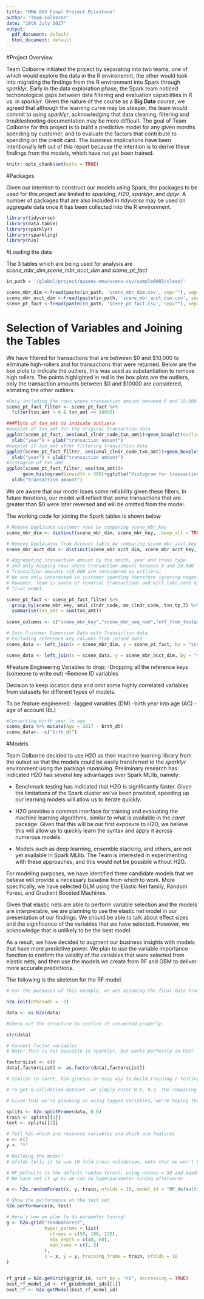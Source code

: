 ```yaml
---
title: "MMA 865 Final Project Milestone"
author: "Team Colborne"
date: "10th July 2017"
output:
  pdf_document: default
  html_document: default
---
```


#Project Overview

Team Colborne initiated the project by separating into two teams, one of which would explore the data in the R environemnt, the other would look into migrating the findings from the R environment into Spark through *sparklyr*. Early in the data exploration phase, the Spark team noticed techonological gaps between data filtering and evaluation capabilities in R vs. in *sparklyr*. Given the nature of the course as a **Big Data** course, we agreed that although the learning curve may be steeper, the team would commit to using *sparklyr*, acknowledging that data cleaning, filtering and troubleshooting documentation may be more difficult. 
The goal of Team Colborne for this project is to build a predictive model for any given months spending by customer, and to evaluate the factors that contribute to spending on the credit card. The business implications have been intentionally left out of this report because the intention is to derive these findings from the models, which have not yet been trained.













```r
knitr::opts_chunk$set(echo = TRUE)
```
#Packages

Given our intention to construct our models using Spark, the packages to be used for this project are limited to *sparkling*, *H20*, *sparklyr*, and *dplyr*. A number of packages that are also included in *tidyverse* may be used on aggregate data once it has been collected into the R environment.








```r
library(tidyverse)
library(data.table)
library(sparklyr)
library(rsparkling)
library(h2o)
```

#Loading the data

The 3 tables which are being used for analysis are *scene_mbr_dim*,*scene_mbr_acct_dim* and *scene_pt_fact*

```r
in_path = '/global/project/queens-mma/scene-csv/sample0003/clean/'

scene_mbr_dim <-fread(paste(in_path, 'scene_mbr_dim.csv', sep=""), sep=",")
scene_mbr_acct_dim <-fread(paste(in_path, 'scene_mbr_acct_dim.csv', sep=""), sep=",")
scene_pt_fact <-fread(paste(in_path, 'scene_pt_fact.csv', sep=""), sep=",")
```

# Selection of Variables and Joining the Tables

We have filtered for transactions that are between $0 and $10,000 to eliminate high-rollers and for transactions that were returned. Below are the box plots to indicate the outliers, this was used as substantiation to remove high rollers. The points highlighted in red in the box plots are the outliers, only the transaction amounts between $0 and $10000 are considered, elimating the other outliers.

```r
#Only including the rows where transaction amount between 0 and 10,000 
scene_pt_fact_filter <- scene_pt_fact %>%
  filter(txn_amt > 0 & txn_amt <= 10000)
```

```r
###Plots of txn_amt to indicate outliers
#boxplot of txn_amt for the original transaction data
ggplot(scene_pt_fact, aes(anul_clndr_code,txn_amt))+geom_boxplot(outlier.colour = "red", outlier.shape = 1)+ ggtitle("Plot for the original transaction data") +
  xlab("year") + ylab("transaction amount")
#boxplot of txn_amt after filtering transaction data
ggplot(scene_pt_fact_filter, aes(anul_clndr_code,txn_amt))+geom_boxplot(outlier.colour = "red", outlier.shape = 1)+ ggtitle("Plot for the filtered transaction data") +
  xlab("year") + ylab("transaction amount")
#histogram of txn_amt 
ggplot(scene_pt_fact_filter, aes(txn_amt))+
      geom_histogram(binwidth = 300)+ggtitle("Histogram for transaction amount")+
  xlab("transaction amount")
```

We are aware that our model loses some reliability given these filters. In future iterations, our model will reflect that some transactions that are greater than $0 were later reversed and will be omitted from the model.

The working code for joining the Spark tables is shown below

```r
# Remove Duplicate customer rows by comparing scene_mbr_key
scene_mbr_dim <- distinct(scene_mbr_dim, scene_mbr_key, .keep_all = TRUE)

# Remove Duplicates from Account table by comparing scene_mbr_acct_key
scene_mbr_acct_dim <- distinct(scene_mbr_acct_dim, scene_mbr_acct_key, .keep_all = TRUE)

# Aggregating transaction amount by the month, year and trans type
# and only keeping rows where transaction amount between 0 and 10,000 
# Transaction amounts >10,000 are considered as outliers)
# We are only interested in customer spending therefore ignoring negative amounts
# however, team is aware of reversal transactions and will take care of it in the
# final model.

scene_pt_fact <- scene_pt_fact_filter %>%
  group_by(scene_mbr_key, anul_clndr_code, mo_clndr_code, txn_tp_3) %>%
  summarise(txn_amt = sum(txn_amt))
  
scene_columns <- c("scene_mbr_key","scene_mbr_seq_num","eff_from_tmstamp","eff_to_tmstamp","brth_dt","psnl_post_cd","psnl_prov_state_cd","psnl_city",  "suspended_f","gndr_desc","prefrd_loctn_desc","email_prefnc_desc","ed_lvl_desc","prefrd_show_tm_desc","num_of_hh_pple_desc","movie_gng_frq_ref_desc","mrtl_stat_desc","lang_desc","anul_clndr_code","mo_clndr_code","txn_tp_3","txn_amt", "scene_acty_stat","enrollment_stat_cd","cncl_dt","scene_src_enrollment_dt","scene_mbr_acct_key")

# Join Customer Dimension Data with Transaction data
# Excluding reference key columns from joined data
scene_data <- left_join(x = scene_mbr_dim, y = scene_pt_fact, by = "scene_mbr_key")  %>% select(everything())

scene_data <- left_join(x = scene_data, y = scene_mbr_acct_dim, by = "scene_mbr_acct_key") %>% select(scene_columns)
```











































#Feature Engineering
Variables to drop:
-Dropping all the reference keys (someone to write out)
-Remove ID variables

Decision to keep location data and omit some highly correlated variables from datasets for different types of models. 

To be feature engineered:
-lagged variables (DM)
-birth year into age (AC)
-age of account (BL)
```r
#Converting birth year to age
scene_data %>% mutate(Age = 2017 - brth_dt)
scene_data<- -c("brth_dt")
```





















































#Models

Team Colborne decided to use H2O as their machine learning library from the outset so that the models could be easily transferred to the *sparklyr* environment using the package *rsparkling*. Preliminary research has indicated H2O has several key advantages over Spark MLlib, namely:

- Benchmark testing has indicated that H2O is significantly faster. Given the limitations of the Spark cluster we've been provided, speeding up our learning models will allow us to iterate quickly.

- H2O provides a common interface for training and evaluating the machine learning algorithms, similar to what is available in the *caret* package. Given that this will be our first exposure to H2O, we believe this will allow us to quickly learn the syntax and apply it across numerous models.

- Models such as deep learning, ensemble stacking, and others, are not yet available in Spark MLlib. The Team is interested in experimenting with these approaches, and this would not be possible without H2O.

For modeling purposes, we have identified three candidate models that we believe will provide a necessary baseline from which to work. More specifically, we have selected GLM using the Elastic Net family, Random Forest, and Gradient Boosted Machines. 

Given that elastic nets are able to perform variable selection and the models are interpretable, we are planning to use the elastic net model in our presentation of our findings. We should be able to talk about effect sizes and the significance of the variables that we have selected. However, we acknowledge that is unlikely to be the best model.

As a result, we have decided to augment our business insights with models that have more predictive power. We plan to use the variable importance function to confirm the validity of the variables that were selected from elastic nets, and then use the models we create from RF and GBM to deliver more accurate predictions.

The following is the skeleton for the RF model. 

```r
# For the purposes of this example, we are assuming the final data frame will be held in a Spark dataframe called data.

h2o.init(nthreads = -1)

data <- as.h2o(data)

#Check out the structure to confirm it converted properly.

str(data)

# Convert factor variables
# Note: This is not possible in sparklyr, but works perfectly in H2O!

factorsList <- c()
data[,factorsList] <- as.factor(data[,factorsList])

# Similar to caret, h2o givesus an easy way to build training / testing sets

# To get a validation dataset, we simply enter 0.6, 0.3. The remaining 0.1 is implicitly defined.

# Given that we're planning on using lagged variables, we're hoping the time nature of the prediction problem won't be an issue. However, we may need to find alternative ways to split our data if it doesn't work.

splits <- h2o.splitFrame(data, 0.8)
train <- splits[[1]]
test <- splits[[2]]

# Tell h2o which are response variables and which are features
x <- c()
y <- "Y"  

# Building the model! 
# nfolds tells it to use 10 fold cross-validation, note that we won't be doing this on the large data set, just on the sample.

# RF_Defaults is the default random forest, using ntrees = 50 and maxdepth = 20
# We have set it up so we can do hyperparameter tuning afterwards

m <- h2o.randomForest(x, y, train, nfolds = 10, model_id = "RF_defaults")

# Show the performance on the test set
h2o.performance(m, test)

# Here's how we plan to do parameter tuning!
g <- h2o.grid("randomForest",
              hyper_params = list(
                ntrees = c(50, 100, 120),
                max_depth = c(40, 60),
                min_rows = c(1, 2)
              ),
              x = x, y = y, training_frame = train, nfolds = 10
)


rf_grid = h2o.getGrid(g@grid_id, sort_by = "r2", decreasing = TRUE)
best_rf_model_id <- rf_grid@model_ids[[1]]
best_rf <- h2o.getModel(best_rf_model_id)
```



















































